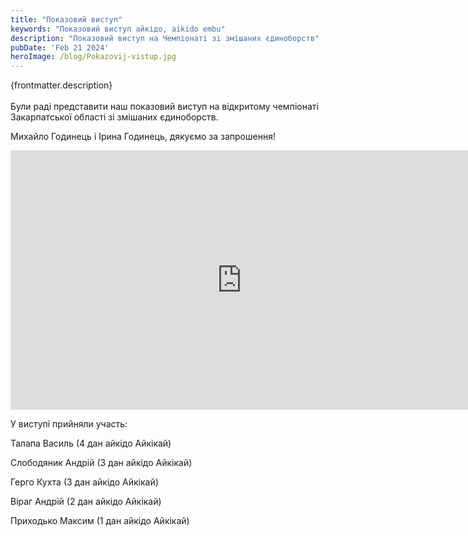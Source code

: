 ```yaml
---
title: "Показовий виступ"
keywords: "Показовий виступ айкідо, aikido embu"
description: "Показовий виступ на Чемпіонаті зі змішаних єдиноборств"
pubDate: 'Feb 21 2024'
heroImage: /blog/Pokazovij-vistup.jpg
---
```

{frontmatter.description}
<br/>
<br/>
Були раді представити наш показовий виступ на відкритому чемпіонаті Закарпатської області зі змішаних єдиноборств.

Михайло Годинець і Ірина Годинець, дякуємо за запрошення!

<iframe class="centered" width="740" height="415" src="https://www.youtube.com/embed/HEts2erkrqU" frameborder="0" allowfullscreen></iframe>
<br/>
 
У виступі прийняли участь:

Талапа Василь (4 дан айкідо Айкікай)

Слободяник Андрій (3 дан айкідо Айкікай)

Герго Кухта (3 дан айкідо Айкікай)

Віраг Андрій (2 дан айкідо Айкікай)

Приходько Максим (1 дан айкідо Айкікай)

